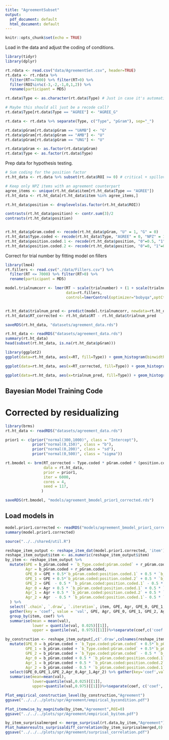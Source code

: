 ```yaml
---
title: "AgreementSubset"
output:
  pdf_document: default
  html_document: default
---
```


```r
knitr::opts_chunk$set(echo = TRUE)
```

Load in the data and adjust the coding of conditions.

```r
library(tidyr)
library(dplyr)

rt.rdata <- read.csv("data/AgreementSet.csv", header=TRUE)
rt.data <- rt.rdata %>% 
  filter(RT<=7000) %>% filter(RT>0) %>%
  filter(ROI%in%c(-3,-2,-1,0,1,2)) %>%
  rename(participant = MD5)

rt.data$Type <- as.character(rt.data$Type) # Just in case it's automatically read as a factor

# Maybe this should all just be a recode call?
rt.data$Type[rt.data$Type == "AGREE"] <- "AGREE_G"

rt.data <- rt.data %>% separate(Type, c("Type", "pGram"), sep="_")

rt.data$pGram[rt.data$pGram == "UAMB"] <- "G"
rt.data$pGram[rt.data$pGram == "AMB"] <- "U"
rt.data$pGram[rt.data$pGram == "UNG"] <- "U"

rt.data$pGram <- as.factor(rt.data$pGram)
rt.data$Type <- as.factor(rt.data$Type)
```

Prep data for hypothesis testing.

```r

# Sum coding for the position factor
rt.ht_data <- rt.data %>% subset(rt.data$ROI >= 0) # critical + spillover data only

# Keep only NPZ items with an agreement counterpart
agree_items <- unique(rt.ht_data$item[rt.ht_data$Type == "AGREE"])
rt.ht_data <- rt.ht_data[rt.ht_data$item %in% agree_items,]

rt.ht_data$position <- droplevels(as.factor(rt.ht_data$ROI))

contrasts(rt.ht_data$position) <- contr.sum(3)/2
contrasts(rt.ht_data$position)


rt.ht_data$pGram.coded <- recode(rt.ht_data$pGram, "U" = 1, "G" = 0)
rt.ht_data$Type.coded <- recode(rt.ht_data$Type, "AGREE" = 0, "NPZ" = 1)
rt.ht_data$position.coded.1 <- recode(rt.ht_data$position, "0"=0.5, "1"=0, "2"=-0.5)
rt.ht_data$position.coded.2 <- recode(rt.ht_data$position, "0"=0, "1"=0.5, "2"=-0.5)
```

Correct for trial number by fitting model on fillers

``` r
library(lme4)
rt.fillers <- read.csv("./data/Fillers.csv") %>% 
  filter(RT <= 7000) %>% filter(RT>0) %>% 
  rename(participant = MD5)

model.trialnumcorr <- lmer(RT ~ scale(trialnumber) + (1 + scale(trialnumber) | participant),
                           data=rt.fillers,
                           control=lmerControl(optimizer="bobyqa",optCtrl=list(maxfun=2e5)))


rt.ht_data$trialnum_pred <- predict(model.trialnumcorr, newdata=rt.ht_data)
rt.ht_data$RT_corrected <- rt.ht_data$RT - rt.ht_data$trialnum_pred

saveRDS(rt.ht_data, "datasets/agreement_data.rds")

```

``` r
rt.ht_data <- readRDS("datasets/agreement_data.rds")
summary(rt.ht_data)
head(subset(rt.ht_data, is.na(rt.ht_data$pGram)))
```

``` r
library(ggplot2)
ggplot(data=rt.ht_data, aes(x=RT, fill=Type)) + geom_histogram(binwidth=50) + labs(title="Raw RT distribution")
```

``` r
ggplot(data=rt.ht_data, aes(x=RT_corrected, fill=Type)) + geom_histogram(binwidth=50) + labs(title="Corrected RT distribution")
```

``` r
ggplot(data=rt.ht_data, aes(x=trialnum_pred, fill=Type)) + geom_histogram(binwidth=50) + labs(title="Distribution predicted by trial number alone")
```

## Bayesian Model Training Code

# Corrected by residualizing
``` r
library(brms)
rt.ht_data <- readRDS("datasets/agreement_data.rds")

prior1 <- c(prior("normal(300,1000)", class = "Intercept"),
            prior("normal(0,150)", class = "b"),  
            prior("normal(0,200)", class = "sd"),
            prior("normal(0,500)", class = "sigma"))

rt.bmodel <- brm(RT_corrected ~ Type.coded * pGram.coded * (position.coded.1 + position.coded.2) + (1 + Type.coded * pGram.coded * (position.coded.1 + position.coded.2) || item) + (1 + Type.coded * pGram.coded * (position.coded.1 + position.coded.2) || participant),
                 data = rt.ht_data,
                 prior = prior1,
                 iter = 6000,
                 cores = 4,
                 seed = 117,
                )

saveRDS(rt.bmodel, "models/agreement_bmodel_prior1_corrected.rds")

```

## Load models in
```r

model.prior1.corrected <- readRDS("models/agreement_bmodel_prior1_corrected.rds")
summary(model.prior1.corrected)
```

```r
source("../../shared/util.R")

reshape_item_output <- reshape_item_dat(model.prior1.corrected, 'item')
reshape_item_output$item <- as.numeric(reshape_item_output$item)
by_item <- reshape_item_output %>%
  mutate(GPE = b_pGram.coded + `b_Type.coded:pGram.coded` + r_pGram.coded + `r_Type.coded:pGram.coded`,
         Agr = b_pGram.coded + r_pGram.coded,
         GPE_0 = GPE + 0.5*`b_pGram.coded:position.coded.1` + 0.5 * `b_Type.coded:pGram.coded:position.coded.1` + 0.5*`r_pGram.coded:position.coded.1` + 0.5*`r_Type.coded:pGram.coded:position.coded.1`,
         GPE_1 = GPE + 0.5*`b_pGram.coded:position.coded.2` + 0.5 * `b_Type.coded:pGram.coded:position.coded.2` + 0.5*`r_pGram.coded:position.coded.2` + 0.5*`r_Type.coded:pGram.coded:position.coded.2`,
         GPE_2 = GPE  - 0.5 * `b_pGram.coded:position.coded.1` - 0.5 * `b_Type.coded:pGram.coded:position.coded.1` -  0.5 * `b_pGram.coded:position.coded.2` - 0.5 * `b_Type.coded:pGram.coded:position.coded.2`- 0.5 * `r_pGram.coded:position.coded.1` - 0.5 * `r_Type.coded:pGram.coded:position.coded.1` -  0.5 * `r_pGram.coded:position.coded.2` - 0.5 * `r_Type.coded:pGram.coded:position.coded.2`,
         Agr_0 = Agr + 0.5 * `b_pGram.coded:position.coded.1` + 0.5 * `r_pGram.coded:position.coded.1`,
         Agr_1 = Agr + 0.5 * `b_pGram.coded:position.coded.2` + 0.5 * `r_pGram.coded:position.coded.2`,
         Agr_2 = Agr  - 0.5 * `b_pGram.coded:position.coded.1`- 0.5 * `b_pGram.coded:position.coded.2` - 0.5 * `r_pGram.coded:position.coded.1`- 0.5 * `r_pGram.coded:position.coded.2`
  ) %>%
  select(`.chain`, `.draw`, `.iteration`, item, GPE, Agr, GPE_0, GPE_1, GPE_2, Agr_0, Agr_1, Agr_2) %>%
  gather(key = 'coef', value = 'val', GPE, Agr, GPE_0, GPE_1, GPE_2, Agr_0, Agr_1, Agr_2) %>%
  group_by(item, coef) %>%
  summarise(mean = mean(val),
            lower = quantile(val, 0.025)[[1]],
            upper = quantile(val, 0.975)[[1]])%>%separate(coef,c('coef','ROI'),sep='_')
```

```r
by_construction <- reshape_item_output[,c('.draw',colnames(reshape_item_output)[str_detect(colnames(reshape_item_output),'b')])] %>% unique() %>%
  mutate(GPE_0 = b_pGram.coded + `b_Type.coded:pGram.coded` + 0.5*`b_pGram.coded:position.coded.1` + 0.5 * `b_Type.coded:pGram.coded:position.coded.1`,
         GPE_1 = b_pGram.coded + `b_Type.coded:pGram.coded` + 0.5*`b_pGram.coded:position.coded.2` + 0.5 * `b_Type.coded:pGram.coded:position.coded.2` ,
         GPE_2 = b_pGram.coded + `b_Type.coded:pGram.coded` - 0.5 * `b_pGram.coded:position.coded.1` - 0.5 * `b_Type.coded:pGram.coded:position.coded.1` -  0.5 * `b_pGram.coded:position.coded.2` - 0.5 * `b_Type.coded:pGram.coded:position.coded.2`,
         Agr_0 = b_pGram.coded + 0.5 * `b_pGram.coded:position.coded.1`,
         Agr_1 = b_pGram.coded + 0.5 * `b_pGram.coded:position.coded.2`,
         Agr_2 = b_pGram.coded - 0.5 * `b_pGram.coded:position.coded.1`- 0.5 * `b_pGram.coded:position.coded.2`) %>%
  select(GPE_0,GPE_1,GPE_2,Agr_0,Agr_1,Agr_2) %>% gather(key='coef',value='val')%>%group_by(coef)%>%
  summarise(mean=mean(val),
            lower=quantile(val,0.025)[[1]],
            upper=quantile(val,0.975)[[1]])%>%separate(coef, c('coef', 'ROI'), sep= '_')
```

```r
Plot_empirical_construction_level(by_construction,"Agreement")
ggsave("../../../plots/spr/Agreement/empirical_bycondition.pdf")

Plot_itemwise_by_magnitude(by_item,"Agreement",ROI=0)
ggsave("../../../plots/spr/Agreement/empirical_byitem.pdf")

by_item_surprisalmerged <- merge_surprisal(rt.data,by_item,"Agreement")
Plot_humanresults_surprisaldiff_correlation(by_item_surprisalmerged,0)
ggsave("../../../plots/spr/Agreement/surprisal_correlation.pdf")
```
